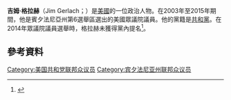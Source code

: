 '''吉姆·格拉赫'''（Jim Gerlach；{{bd|1955年|2月25日}}）是[[美國|美國]]的一位政治人物。在2003年至2015年期間，他是賓夕法尼亞州第6選舉區選出的美國眾議院議員。他的黨籍是[[共和黨_(美國)|共和黨]]。在2014年眾議院議員選舉時，格拉赫未獲得黨內提名<ref>{{cite news|last=Martin|first=Aaron|title=Gerlach won’t seek reelection|url=http://riponadvance.com/news/gerlach-wont-seek-reelection/6140|accessdate=8 January 2014|newspaper=Ripon Advance|date=8 January 2014|deadurl=yes|archiveurl=https://web.archive.org/web/20140108232521/http://riponadvance.com/news/gerlach-wont-seek-reelection/6140|archivedate=2014年1月8日}}</ref>。
== 參考資料 ==
{{reflist}}
{{US-poli-bio-stub}}
{{normdaten}}
{{DEFAULTSORT:gerlach}}
[[Category:美国共和党联邦众议员|Category:美国共和党联邦众议员]]
[[Category:宾夕法尼亚州联邦众议员|Category:宾夕法尼亚州联邦众议员]]